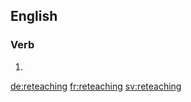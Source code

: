 ==English==

===Verb===
{{head|en|present participle}}

# {{present participle of|reteach|lang=en|nocat=1}}

[[de:reteaching]]
[[fr:reteaching]]
[[sv:reteaching]]